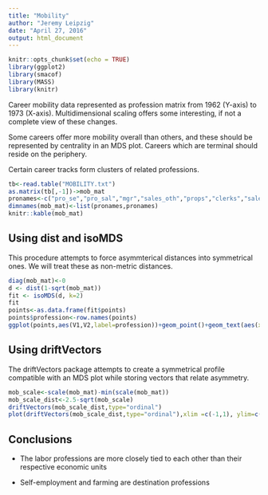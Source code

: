 ```yaml
---
title: "Mobility"
author: "Jeremy Leipzig"
date: "April 27, 2016"
output: html_document
---
```


```r
knitr::opts_chunk$set(echo = TRUE)
library(ggplot2)
library(smacof)
library(MASS)
library(knitr)
```

Career mobility data represented as profession matrix from 1962 (Y-axis) to 1973 (X-axis). Multidimensional scaling offers some interesting, if not a complete view of these changes.

Some careers offer more mobility overall than others, and these should be represented by centrality in an MDS plot. Careers which are terminal should reside on the periphery.

Certain career tracks form clusters of related professions. 

```r
tb<-read.table("MOBILITY.txt")
as.matrix(tb[,-1])->mob_mat
pronames<-c("pro_se","pro_sal","mgr","sales_oth","props","clerks","sales_retail","crafts_mfr","crafts_oth","crafts_cnstr","srvc","oper_oth","oper_mfr","labor_mfr","labor_oth","farmers","farm_labor")
dimnames(mob_mat)<-list(pronames,pronames)
knitr::kable(mob_mat)

```

## Using dist and isoMDS
This procedure attempts to force asymmterical distances into symmetrical ones. We will treat these as non-metric distances.

```r
diag(mob_mat)<-0
d <- dist(1-sqrt(mob_mat))
fit <- isoMDS(d, k=2)
fit
points<-as.data.frame(fit$points)
points$profession<-row.names(points)
ggplot(points,aes(V1,V2,label=profession))+geom_point()+geom_text(aes(x= V1+2, y = V2 + 1))+xlab("X1")+ylab("X2")
```

## Using driftVectors
The driftVectors package attempts to create a symmetrical profile compatible with an MDS plot while storing vectors that relate asymmetry.

```r
mob_scale<-scale(mob_mat)-min(scale(mob_mat))
mob_scale_dist<-2.5-sqrt(mob_scale)
driftVectors(mob_scale_dist,type="ordinal")
plot(driftVectors(mob_scale_dist,type="ordinal"),xlim =c(-1,1), ylim=c(-1,1), col.drift = "blue")
```

## Conclusions

* The labor professions are more closely tied to each other than their respective economic units

* Self-employment and farming are destination professions

